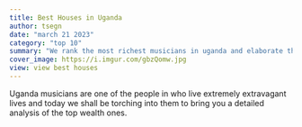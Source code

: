 ```yaml
---
title: Best Houses in Uganda
author: tsegn
date: "march 21 2023"
category: "top 10"
summary: "We rank the most richest musicians in uganda and elaborate their wealth in greater length"
cover_image: https://i.imgur.com/gbzQomw.jpg
view: view best houses
---
```


Uganda musicians are one of the people in who live extremely extravagant lives and today we shall be torching into them to bring you a detailed analysis of the top wealth ones.
